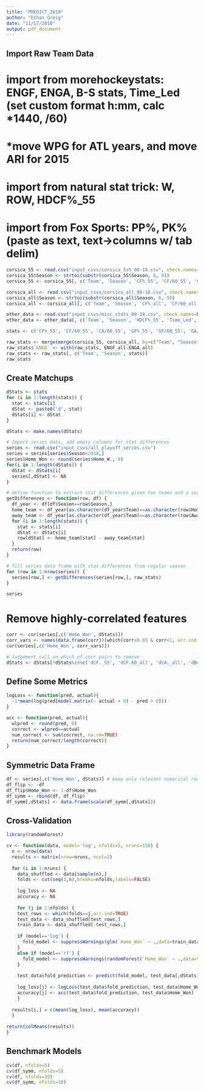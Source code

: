 ```yaml
---
title: "PREDICT_2019"
author: "Ethan Greig"
date: "11/17/2018"
output: pdf_document
---
```


## Import Raw Team Data

# import from morehockeystats: ENGF, ENGA, B-S stats, Time_Led (set custom format h:mm, calc *1440, /60)
#   *move WPG for ATL years, and move ARI for 2015
# import from natural stat trick: W, ROW, HDCF%_55
# import from Fox Sports: PP%, PK% (paste as text, text->columns w/ tab delim)
```r
corsica_55 <- read.csv("input_csvs/corsica_5v5_08-18.csv", check.names=FALSE)
corsica_55$Season <- strtoi(substr(corsica_55$Season, 6, 9))
corsica_55 <- corsica_55[, c('Team', 'Season', 'CF%_55', 'CF/60_55', 'CA/60_55', 'GF%_55', 'GF/60_55', 'GA/60_55', 'xGF%_55', 'xGF/60_55', 'xGA/60_55', 'Sh%_55', 'Sv%_55')]

corsica_all <- read.csv("input_csvs/corsica_all_08-18.csv", check.names=FALSE)
corsica_all$Season <- strtoi(substr(corsica_all$Season, 6, 9))
corsica_all <- corsica_all[, c('Team', 'Season', 'CF%_all', 'CF/60_all', 'CA/60_all', 'GF_all', 'GA_all', 'GF%_all', 'GF/60_all', 'GA/60_all', 'xGF%_all', 'xGF/60_all', 'xGA/60_all', 'Sh%_all', 'Sv%_all')]

other_data <- read.csv("input_csvs/misc_stats_08-18.csv", check.names=FALSE)
other_data <- other_data[, c('Team', 'Season', 'HDCF%_55', 'Time_Led', 'ENGF_all', 'ENGA_all', 'PP%', 'PK%', 'W', 'ROW', 'Berg', 'xBerg')]

stats <- c('CF%_55', 'CF/60_55', 'CA/60_55', 'GF%_55', 'GF/60_55', 'GA/60_55', 'xGF%_55', 'xGF/60_55', 'xGA/60_55', 'Sh%_55', 'Sv%_55', 'CF%_all', 'CF/60_all', 'CA/60_all', 'GF%_all', 'ENGD', 'GF/60_all', 'GA/60_all', 'xGF%_all', 'xGF/60_all', 'xGA/60_all', 'Sh%_all', 'Sv%_all', 'HDCF%_55', 'Time_Led', 'PP%', 'PK%', 'W', 'ROW', 'Berg', 'xBerg')

raw_stats <- merge(merge(corsica_55, corsica_all, by=c("Team", "Season")), other_data, by=c("Team", "Season"))
raw_stats$`ENGD` <- with(raw_stats, ENGF_all-ENGA_all)
raw_stats <- raw_stats[, c('Team', 'Season', stats)]
raw_stats
```


## Create Matchups
```r
dStats <- stats
for (i in 1:length(stats)) {
  stat <- stats[i]
  dStat <- paste0('d', stat)
  dStats[i] <- dStat
}

dStats <- make.names(dStats)

# Import series data, add empty columns for stat differences
series <- read.csv("input_csvs/all_playoff_series.csv")
series = series[series$Season<2018,]
series$Home_Won <- round(series$Home_W., 0)
for(i in 1:length(dStats)) {
  dStat <- dStats[i]
  series[,dStat] <- NA
}

# define function to extract stat differences given two teams and a season
getDifferences <- function(row, df) {
  df_year <- df[df$Season==row$Season,]
  home_team <- df_year[as.character(df_year$Team)==as.character(row$Home),]
  away_team <- df_year[as.character(df_year$Team)==as.character(row$Away),]
  for (i in 1:length(stats)) {
    stat <- stats[i]
    dStat <- dStats[i]
    row[dStat] <- home_team[stat] - away_team[stat]
  }
  return(row)
}

# fill series data frame with stat differences from regular season
for (row in 1:nrow(series)) {
  series[row,] <- getDifferences(series[row,], raw_stats)
}

series
```

# Remove highly-correlated features
```r
corr <- cor(series[,c('Home_Won', dStats)])
corr_vars <- names(data.frame(corr))[which(corr>0.85 & corr<1, arr.ind = TRUE)[, "col"]]
cor(series[,c('Home_Won', corr_vars)])

# Judgement call on which of corr pairs to remove
dStats <- dStats[!dStats%in%c('dCF._55', 'dCF.60_all', 'dCA._all', 'dBerg')]
```

## Define Some Metrics
```r
logLoss <- function(pred, actual){
  -1*mean(log(pred[model.matrix(~ actual + 0) - pred > 0]))
}

acc <- function(pred, actual){
  wlpred <- round(pred, 0)
  correct <- wlpred==actual
  num_correct <- sum(correct, na.rm=TRUE)
  return(num_correct/length(correct))
}
```

## Symmetric Data Frame
```r
df <- series[,c('Home_Won', dStats)] # keep only relevant numerical rows. Home_Adv?
df_flip <- -df
df_flip$Home_Won <- 1-df$Home_Won
df_symm <- rbind(df, df_flip)
df_symm[,dStats] <- data.frame(scale(df_symm[,dStats]))
```

## Cross-Validation
```r
library(randomForest)

cv <- function(data, model='log', nfolds=5, nruns=150) {
  n <- nrow(data)
  results <- matrix(nrow=nruns, ncol=2)
  
  for (i in 1:nruns) {
    data_shuffled <- data[sample(n),]
    folds <- cut(seq(1,n),breaks=nfolds,labels=FALSE)
    
    log_loss <- NA
    accuracy <- NA
    
    for (j in 1:nfolds) {
    test_rows <- which(folds==j,arr.ind=TRUE)
    test_data <- data_shuffled[test_rows,]
    train_data <- data_shuffled[-test_rows,]
    
    if (model=='log') {
      fold_model <- suppressWarnings(glm(`Home_Won` ~ .,data=train_data, family=binomial(link='logit')))
    }
    else if (model=='rf') {
      fold_model <- suppressWarnings(randomForest(`Home_Won` ~ .,data=train_data))
    }
    
    test_data$fold_prediction <- predict(fold_model, test_data[,dStats], type='response')
  
    log_loss[j] <- logLoss(test_data$fold_prediction, test_data$Home_Won)
    accuracy[j] <- acc(test_data$fold_prediction, test_data$Home_Won)
    }
    
  results[i,] = c(mean(log_loss), mean(accuracy))
  }
  
return(colMeans(results))
}
```

## Benchmark Models
```r
cv(df, nfolds=5)
cv(df_symm, nfolds=5)
cv(df, nfolds=10)
cv(df_symm, nfolds=10)
```
